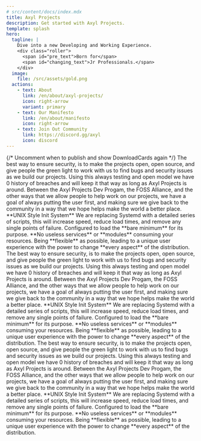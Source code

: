 ---
# src/content/docs/index.mdx
title: Axyl Projects
description: Get started with Axyl Projects.
template: splash
hero:
  tagline: |
    Dive into a new Developing and Working Experience.
    <div class="roller">
      <span id="pre_text">Born for</span>
      <span id="changing_text">Jr Professionals.</span>
    </div>
  image:
    file: /src/assets/gold.png
  actions:
    - text: About
      link: /en/about/axyl-projects/
      icon: right-arrow
      variant: primary
    - text: Our Manifesto
      link: /en/about/manifesto
      icon: right-arrow
    - text: Join Out Community
      link: https://discord.gg/axyl
      icon: discord
---


<StatusComponent />
<TimelineComponent />
{/*
Uncomment when to publish and show DownloadCards again
<DownloadCards client:load/>
*/}
<CardGrid stagger>
  <Card title="AxylOS" href="https://axyl.org" icon="add-document">
      The best way to ensure security, is to make the projects open, open source, and give people the green light to work with us to find bugs and security
      issues as we build our projects. Using this always testing and open model we have 0 history of breaches and will keep it that way as long as
      Axyl Projects is around.
  </Card>
  <Card title="Axyl Projects Dev Program" icon="star">
      Between the Axyl Projects Dev Progam, the FOSS Alliance, and the other ways that we allow people to help work on our projects, we have a goal
      of always putting the user first, and making sure we give back to the community in a way that we hope helps make the world a better place.
  </Card>
  <Card title="Axyl Sites" icon="rocket">
    **UNIX Style Init System** We are replacing Systemd with a detailed series of scripts, this will
    increase speed, reduce load times, and remove any single points of failure.
    Configured to load the **bare minimum** for its purpose. **No useless services** or **modules** consuming your resources.
  </Card>
  <Card title="Axyl Communties" icon="discord">
    Being **flexible** as possible, leading to a unique user experience with the power to change **every aspect** of the distribution.
  </Card>
  <Card title="FOSS Alliance" icon="add-document">
      The best way to ensure security, is to make the projects open, open source, and give people the green light to work with us to find bugs and security
      issues as we build our projects. Using this always testing and open model we have 0 history of breaches and will keep it that way as long as
      Axyl Projects is around.
  </Card>
  <Card title="Helctic" icon="laptop">
      Between the Axyl Projects Dev Progam, the FOSS Alliance, and the other ways that we allow people to help work on our projects, we have a goal
      of always putting the user first, and making sure we give back to the community in a way that we hope helps make the world a better place.
  </Card>
  <Card title="Helsh" icon="rocket">
    **UNIX Style Init System** We are replacing Systemd with a detailed series of scripts, this will
    increase speed, reduce load times, and remove any single points of failure.
    Configured to load the **bare minimum** for its purpose. **No useless services** or **modules** consuming your resources.
  </Card>
  <Card title="Rustfox" icon="puzzle">
    Being **flexible** as possible, leading to a unique user experience with the power to change **every aspect** of the distribution.
  </Card>
  <Card title="Axyl Bot Service" icon="add-document">
      The best way to ensure security, is to make the projects open, open source, and give people the green light to work with us to find bugs and security
      issues as we build our projects. Using this always testing and open model we have 0 history of breaches and will keep it that way as long as
      Axyl Projects is around.
  </Card>
  <Card title="AWFixer Cloud Services" icon="star">
      Between the Axyl Projects Dev Progam, the FOSS Alliance, and the other ways that we allow people to help work on our projects, we have a goal
      of always putting the user first, and making sure we give back to the community in a way that we hope helps make the world a better place.
  </Card>
  <Card title="Alphatek Services" icon="rocket">
    **UNIX Style Init System** We are replacing Systemd with a detailed series of scripts, this will
    increase speed, reduce load times, and remove any single points of failure.
    Configured to load the **bare minimum** for its purpose. **No useless services** or **modules** consuming your resources.
  </Card>
  <Card title="Project Remove Stripe" icon="puzzle">
    Being **flexible** as possible, leading to a unique user experience with the power to change **every aspect** of the distribution.
  </Card>
</CardGrid>

<ScriptWorkaround />
